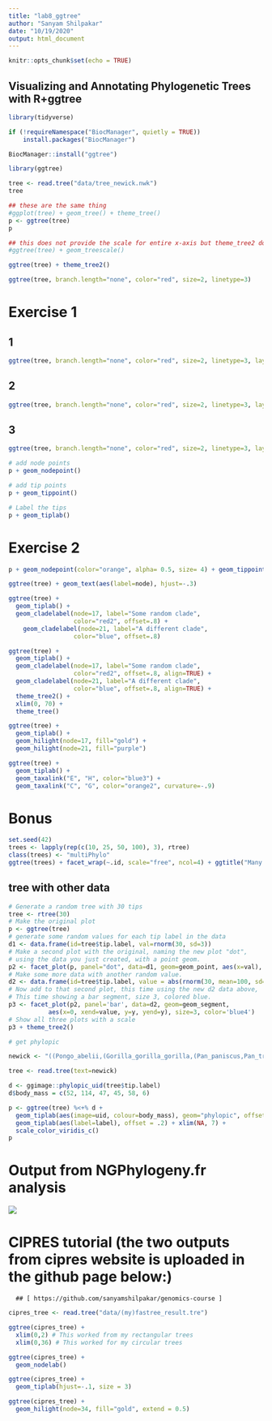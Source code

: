```yaml
---
title: "lab8_ggtree"
author: "Sanyam Shilpakar"
date: "10/19/2020"
output: html_document
---
```


```r
knitr::opts_chunk$set(echo = TRUE)
```

##  Visualizing and Annotating Phylogenetic Trees with R+ggtree

```r
library(tidyverse)
```


```r
if (!requireNamespace("BiocManager", quietly = TRUE))
    install.packages("BiocManager")

BiocManager::install("ggtree")
```


```r
library(ggtree)
```


```r
tree <- read.tree("data/tree_newick.nwk")
tree
```


```r
## these are the same thing
#ggplot(tree) + geom_tree() + theme_tree()
p <- ggtree(tree)
p
```


```r
## this does not provide the scale for entire x-axis but theme_tree2 does
#ggtree(tree) + geom_treescale()

ggtree(tree) + theme_tree2()
```


```r
ggtree(tree, branch.length="none", color="red", size=2, linetype=3)
```

# Exercise 1

## 1
```r
ggtree(tree, branch.length="none", color="red", size=2, linetype=3, layout= "slanted") + theme_tree2()
```

## 2
```r
ggtree(tree, branch.length="none", color="red", size=2, linetype=3, layout= "circular") + theme_tree2()
```

## 3
```r
ggtree(tree, branch.length="none", color="red", size=2, linetype=3, layout= "circular")
```


```r
# add node points
p + geom_nodepoint()
```

```r
# add tip points
p + geom_tippoint()
```

```r
# Label the tips
p + geom_tiplab()
```

# Exercise 2

```r
p + geom_nodepoint(color="orange", alpha= 0.5, size= 4) + geom_tippoint(color="purple") + geom_tiplab(color="purple") + ggtitle("Exercise 2 Figure: Not the prettiest phylogenetic aesthetics, but it'll do.")
```


```r
ggtree(tree) + geom_text(aes(label=node), hjust=-.3)
```


```r
ggtree(tree) + 
  geom_tiplab() + 
  geom_cladelabel(node=17, label="Some random clade", 
                  color="red2", offset=.8) +
    geom_cladelabel(node=21, label="A different clade", 
                  color="blue", offset=.8)
```


```r
ggtree(tree) + 
  geom_tiplab() + 
  geom_cladelabel(node=17, label="Some random clade", 
                  color="red2", offset=.8, align=TRUE) + 
  geom_cladelabel(node=21, label="A different clade", 
                  color="blue", offset=.8, align=TRUE) + 
  theme_tree2() + 
  xlim(0, 70) + 
  theme_tree()
```


```r
ggtree(tree) + 
  geom_tiplab() + 
  geom_hilight(node=17, fill="gold") + 
  geom_hilight(node=21, fill="purple")
```


```r
ggtree(tree) + 
  geom_tiplab() + 
  geom_taxalink("E", "H", color="blue3") +
  geom_taxalink("C", "G", color="orange2", curvature=-.9)
```

# Bonus

```r
set.seed(42)
trees <- lapply(rep(c(10, 25, 50, 100), 3), rtree)
class(trees) <- "multiPhylo"
ggtree(trees) + facet_wrap(~.id, scale="free", ncol=4) + ggtitle("Many trees. Such phylogenetics. Wow.")
```

## tree with other data

```r
# Generate a random tree with 30 tips
tree <- rtree(30)
# Make the original plot
p <- ggtree(tree)
# generate some random values for each tip label in the data
d1 <- data.frame(id=tree$tip.label, val=rnorm(30, sd=3))
# Make a second plot with the original, naming the new plot "dot", 
# using the data you just created, with a point geom.
p2 <- facet_plot(p, panel="dot", data=d1, geom=geom_point, aes(x=val), color='red3')
# Make some more data with another random value.
d2 <- data.frame(id=tree$tip.label, value = abs(rnorm(30, mean=100, sd=50)))
# Now add to that second plot, this time using the new d2 data above, 
# This time showing a bar segment, size 3, colored blue.
p3 <- facet_plot(p2, panel='bar', data=d2, geom=geom_segment, 
           aes(x=0, xend=value, y=y, yend=y), size=3, color='blue4') 
# Show all three plots with a scale
p3 + theme_tree2()
```


```r
# get phylopic 

newick <- "((Pongo_abelii,(Gorilla_gorilla_gorilla,(Pan_paniscus,Pan_troglodytes)Pan,Homo_sapiens)Homininae)Hominidae,Nomascus_leucogenys)Hominoidea;"

tree <- read.tree(text=newick)

d <- ggimage::phylopic_uid(tree$tip.label)
d$body_mass = c(52, 114, 47, 45, 58, 6)

p <- ggtree(tree) %<+% d + 
  geom_tiplab(aes(image=uid, colour=body_mass), geom="phylopic", offset=2.5) +
  geom_tiplab(aes(label=label), offset = .2) + xlim(NA, 7) +
  scale_color_viridis_c()
p  
```


# Output from NGPhylogeny.fr analysis

![](/Users/sanyamshilpakar/Desktop/My Docs/R workspace/Day 1 Bio 597GE/Blanchard_EvoGeno/images/lab8_ex1_image.png)

# CIPRES tutorial (the two outputs from cipres website is uploaded in the github page below:)
      ## [ https://github.com/sanyamshilpakar/genomics-course ]


```r
cipres_tree <- read.tree("data/(my)fastree_result.tre")
```


```r
ggtree(cipres_tree) +
  xlim(0,2) # This worked from my rectangular trees
  xlim(0,36) # This worked for my circular trees
```

```r
ggtree(cipres_tree) +  
  geom_nodelab()
```


```r
ggtree(cipres_tree) +
  geom_tiplab(hjust=-.1, size = 3)
```


```r
ggtree(cipres_tree) +
  geom_hilight(node=34, fill="gold", extend = 0.5)
```


```r
```

